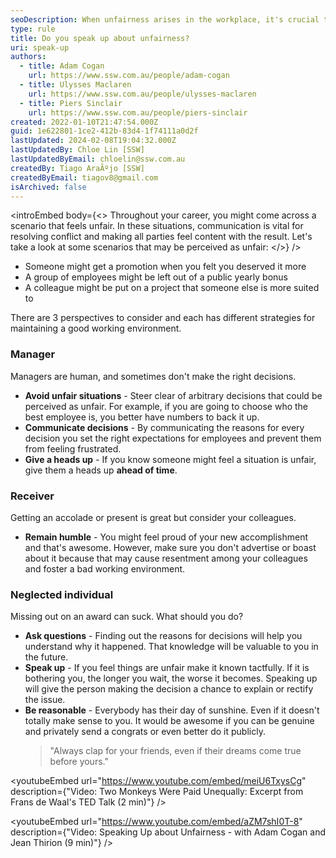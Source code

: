 ```yaml
---
seoDescription: When unfairness arises in the workplace, it's crucial to address the issue and maintain a positive working environment.
type: rule
title: Do you speak up about unfairness?
uri: speak-up
authors:
  - title: Adam Cogan
    url: https://www.ssw.com.au/people/adam-cogan
  - title: Ulysses Maclaren
    url: https://www.ssw.com.au/people/ulysses-maclaren
  - title: Piers Sinclair
    url: https://www.ssw.com.au/people/piers-sinclair
created: 2022-01-10T21:47:54.000Z
guid: 1e622801-1ce2-412b-83d4-1f74111a0d2f
lastUpdated: 2024-02-08T19:04:32.000Z
lastUpdatedBy: Chloe Lin [SSW]
lastUpdatedByEmail: chloelin@ssw.com.au
createdBy: Tiago AraÃºjo [SSW]
createdByEmail: tiagov8@gmail.com
isArchived: false
---
```


<introEmbed
  body={<>
Throughout your career, you might come across a scenario that feels unfair. In these situations, communication is vital for resolving conflict and making all parties feel content with the result. Let's take a look at some scenarios that may be perceived as unfair:
  </>}
/>
- Someone might get a promotion when you felt you deserved it more
- A group of employees might be left out of a public yearly bonus
- A colleague might be put on a project that someone else is more suited to

There are 3 perspectives to consider and each has different strategies for maintaining a good working environment.

### Manager

Managers are human, and sometimes don't make the right decisions.

- **Avoid unfair situations** - Steer clear of arbitrary decisions that could be perceived as unfair. For example, if you are going to choose who the best employee is, you better have numbers to back it up.
- **Communicate decisions** - By communicating the reasons for every decision you set the right expectations for employees and prevent them from feeling frustrated.
- **Give a heads up** - If you know someone might feel a situation is unfair, give them a heads up **ahead of time**.

### Receiver

Getting an accolade or present is great but consider your colleagues.

- **Remain humble** - You might feel proud of your new accomplishment and that's awesome. However, make sure you don't advertise or boast about it because that may cause resentment among your colleagues and foster a bad working environment.

### Neglected individual

Missing out on an award can suck. What should you do?

- **Ask questions** - Finding out the reasons for decisions will help you understand why it happened. That knowledge will be valuable to you in the future.
- **Speak up** - If you feel things are unfair make it known tactfully. If it is bothering you, the longer you wait, the worse it becomes. Speaking up will give the person making the decision a chance to explain or rectify the issue.
- **Be reasonable** - Everybody has their day of sunshine. Even if it doesn't totally make sense to you. It would be awesome if you can be genuine and privately send a congrats or even better do it publicly.
  > "Always clap for your friends, even if their dreams come true before yours."

<youtubeEmbed url="https://www.youtube.com/embed/meiU6TxysCg" description={"Video: Two Monkeys Were Paid Unequally: Excerpt from Frans de Waal's TED Talk (2 min)"} />

<youtubeEmbed url="https://www.youtube.com/embed/aZM7shI0T-8" description={"Video: Speaking Up about Unfairness - with Adam Cogan and Jean Thirion (9 min)"} />
